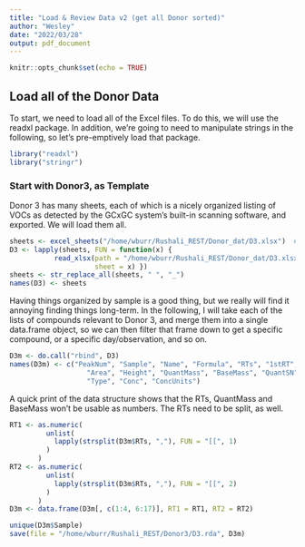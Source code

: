 ```yaml
---
title: "Load & Review Data v2 (get all Donor sorted)"
author: "Wesley"
date: "2022/03/28"
output: pdf_document
---
```


```r
knitr::opts_chunk$set(echo = TRUE)
```

## Load all of the Donor Data

To start, we need to load all of the Excel files. To do this, we will use the
readxl package. In addition, we're going to need to manipulate strings in 
the following, so let's pre-emptively load that package.

```r
library("readxl")
library("stringr")
```

### Start with Donor3, as Template

Donor 3 has many sheets, each of which is a nicely organized listing of VOCs
as detected by the GCxGC system's built-in scanning software, and exported. 
We will load them all. 

```r
sheets <- excel_sheets("/home/wburr/Rushali_REST/Donor_dat/D3.xlsx")  # note: spaces in names
D3 <- lapply(sheets, FUN = function(x) {
           read_xlsx(path = "/home/wburr/Rushali_REST/Donor_dat/D3.xlsx",
                     sheet = x) })
sheets <- str_replace_all(sheets, " ", "_")
names(D3) <- sheets
```

Having things organized by sample is a good thing, but we really will
find it annoying finding things long-term. In the following, I will take each
of the lists of compounds relevant to Donor 3, and merge them into a single
data.frame object, so we can then filter that frame down to get a specific
compound, or a specific day/observation, and so on.

```r
D3m <- do.call("rbind", D3)
names(D3m) <- c("PeakNum", "Sample", "Name", "Formula", "RTs", "1stRT","2ndRT","Similarity",
                   "Area", "Height", "QuantMass", "BaseMass", "QuantSN", "PeakSN",
                   "Type", "Conc", "ConcUnits")
```

A quick print of the data structure shows that the RTs, QuantMass and BaseMass
won't be usable as numbers. The RTs need to be split, as well.

```r
RT1 <- as.numeric(
         unlist(
           lapply(strsplit(D3m$RTs, ","), FUN = "[[", 1)
         )
       )
RT2 <- as.numeric(
         unlist(
           lapply(strsplit(D3m$RTs, ","), FUN = "[[", 2)
         )
       )
D3m <- data.frame(D3m[, c(1:4, 6:17)], RT1 = RT1, RT2 = RT2)
```

```r
unique(D3m$Sample)
save(file = "/home/wburr/Rushali_REST/Donor3/D3.rda", D3m)
```
